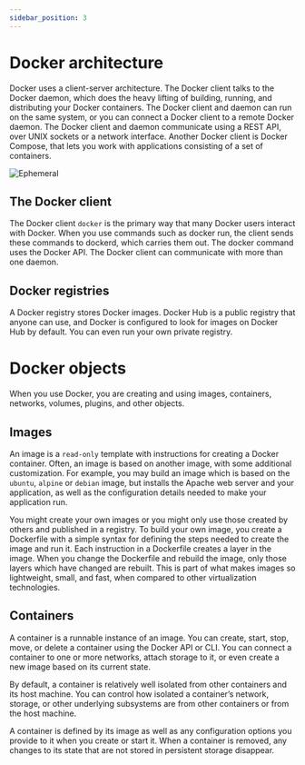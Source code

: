```yaml
---
sidebar_position: 3
---
```


# Docker architecture

Docker uses a client-server architecture. The Docker client talks to the Docker daemon, which does the heavy lifting of building, running, and distributing your Docker containers. The Docker client and daemon can run on the same system, or you can connect a Docker client to a remote Docker daemon. The Docker client and daemon communicate using a REST API, over UNIX sockets or a network interface. Another Docker client is Docker Compose, that lets you work with applications consisting of a set of containers.

![Ephemeral](./img/architecture.svg)


## The Docker client

The Docker client `docker` is the primary way that many Docker users interact with Docker. When you use commands such as docker run, the client sends these commands to dockerd, which carries them out. The docker command uses the Docker API. The Docker client can communicate with more than one daemon.

## Docker registries

A Docker registry stores Docker images. Docker Hub is a public registry that anyone can use, and Docker is configured to look for images on Docker Hub by default. You can even run your own private registry.

# Docker objects
When you use Docker, you are creating and using images, containers, networks, volumes, plugins, and other objects.

## Images

An image is a `read-only` template with instructions for creating a Docker container. Often, an image is based on another image, with some additional customization. For example, you may build an image which is based on the `ubuntu`, `alpine` or `debian` image, but installs the Apache web server and your application, as well as the configuration details needed to make your application run.

You might create your own images or you might only use those created by others and published in a registry. To build your own image, you create a Dockerfile with a simple syntax for defining the steps needed to create the image and run it. Each instruction in a Dockerfile creates a layer in the image. When you change the Dockerfile and rebuild the image, only those layers which have changed are rebuilt. This is part of what makes images so lightweight, small, and fast, when compared to other virtualization technologies.

## Containers

A container is a runnable instance of an image. You can create, start, stop, move, or delete a container using the Docker API or CLI. You can connect a container to one or more networks, attach storage to it, or even create a new image based on its current state.

By default, a container is relatively well isolated from other containers and its host machine. You can control how isolated a container’s network, storage, or other underlying subsystems are from other containers or from the host machine.

A container is defined by its image as well as any configuration options you provide to it when you create or start it. When a container is removed, any changes to its state that are not stored in persistent storage disappear.

